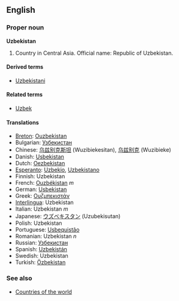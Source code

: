 ==English==

===Proper noun===
'''Uzbekistan'''

#Country in Central Asia. Official name: Republic of Uzbekistan.

====Derived terms====
*[[Uzbekistani]]

====Related terms====
*[[Uzbek]]

====Translations====
*[[Breton]]: [[Ouzbekistan]]
*Bulgarian: [[Узбекистан]]
*Chinese: [[乌兹别克斯坦]] (Wuzibiekesitan), [[乌兹别克]] (Wuzibieke)
*Danish: [[Usbekistan]]
*Dutch: [[Oezbekistan]]
*[[Esperanto]]: [[Uzbekio]], [[Uzbekistano]]
*Finnish: Uzbekistan
*French: [[Ouzbékistan]] ''m''
*German: [[Usbekistan]]
*Greek: [[Ουζμπεκιστάν]]
*[[Interlingua]]: Uzbekistan
*Italian: Uzbekistan ''m''
*Japanese: [[ウズベキスタン]] (Uzubekisutan)
*Polish: Uzbekistan
*Portuguese: [[Usbequistão]]
*Romanian: Uzbekistan ''n''
*Russian: [[Узбекистан]]
*Spanish: [[Uzbekistán]]
*Swedish: Uzbekistan
*Turkish: [[Özbekistan]]

===See also===
*[[Countries of the world]]